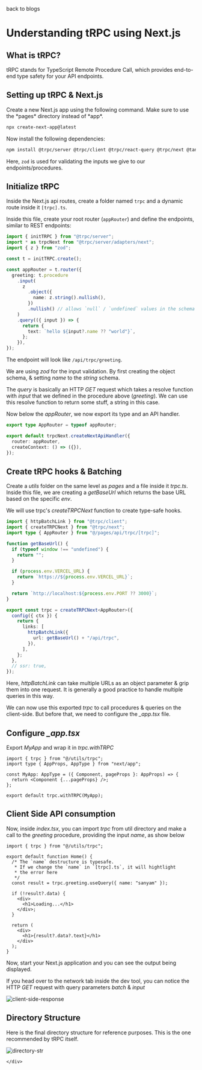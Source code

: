 
<main className="min-h-screen flex items-center justify-center p-4">
  <MaxWidthWrapper
    size="screen-md"
    className="bg-primary-bg border border-[#121212] rounded-sm overflow-hidden max-h-[90vh] flex flex-col"
    showTerminalHeader={true}
  >
    <div className="flex-1 overflow-y-auto sm:px-6 px-0 py-6">

<BackButton href="/blogs">back to blogs</BackButton>

# Understanding tRPC using Next.js

## What is tRPC?

tRPC stands for TypeScript Remote Procedure Call, which provides end-to-end type safety for your API endpoints.

## Setting up tRPC & Next.js

Create a new Next.js app using the following command. Make sure to use the \*pages\* directory instead of \*app\*.

```bash
npx create-next-app@latest
```

Now install the following dependencies:

```bash
npm install @trpc/server @trpc/client @trpc/react-query @trpc/next @tanstack/react-query zod
```

Here, `zod` is used for validating the inputs we give to our endpoints/procedures.

## Initialize tRPC

Inside the Next.js api routes, create a folder named `trpc` and a dynamic route inside it `[trpc].ts`.

Inside this file, create your root router (`appRouter`) and define the endpoints, similar to REST endpoints:

```ts
import { initTRPC } from "@trpc/server";
import * as trpcNext from "@trpc/server/adapters/next";
import { z } from "zod";

const t = initTRPC.create();

const appRouter = t.router({
  greeting: t.procedure
    .input(
      z
        .object({
          name: z.string().nullish(),
        })
        .nullish() // allows `null` / `undefined` values in the schema
    )
    .query(({ input }) => {
      return {
        text: `hello ${input?.name ?? "world"}`,
      };
    }),
});
```

The endpoint will look like `/api/trpc/greeting`.

We are using _zod_ for the input validation. By first creating the object schema, & setting _name_ to the _string_ schema.

The _query_ is basically an HTTP _GET_ request which takes a resolve function with _input_ that we defined in the procedure above (_greeting_). We can use this resolve function to return some stuff, a string in this case.

Now below the _appRouter_, we now export its type and an API handler.

```ts
export type AppRouter = typeof appRouter;

export default trpcNext.createNextApiHandler({
  router: appRouter,
  createContext: () => ({}),
});
```

## Create tRPC hooks & Batching

Create a _utils_ folder on the same level as _pages_ and a file inside it _trpc.ts_. Inside this file, we are creating a _getBaseUrl_ which returns the base URL based on the specific _env_.

We will use trpc's _createTRPCNext_ function to create type-safe hooks.

```ts
import { httpBatchLink } from "@trpc/client";
import { createTRPCNext } from "@trpc/next";
import type { AppRouter } from "@/pages/api/trpc/[trpc]";

function getBaseUrl() {
  if (typeof window !== "undefined") {
    return "";
  }

  if (process.env.VERCEL_URL) {
    return `https://${process.env.VERCEL_URL}`;
  }

  return `http://localhost:${process.env.PORT ?? 3000}`;
}

export const trpc = createTRPCNext<AppRouter>({
  config({ ctx }) {
    return {
      links: [
        httpBatchLink({
          url: getBaseUrl() + "/api/trpc",
        }),
      ],
    };
  },
  // ssr: true,
});
```

Here, _httpBatchLink_ can take multiple URLs as an object parameter & grip them into one request. It is generally a good practice to handle multiple queries in this way.

We can now use this exported _trpc_ to call procedures & queries on the client-side. But before that, we need to configure the _\_app.tsx_ file.

## Configure _\_app.tsx_

Export _MyApp_ and wrap it in _trpc.withTRPC_

```tsx
import { trpc } from "@/utils/trpc";
import type { AppProps, AppType } from "next/app";

const MyApp: AppType = ({ Component, pageProps }: AppProps) => {
  return <Component {...pageProps} />;
};

export default trpc.withTRPC(MyApp);
```

## Client Side API consumption

Now, inside _index.tsx_, you can import _trpc_ from util directory and make a call to the _greeting_ procedure, providing the input _name_, as show below

```tsx
import { trpc } from "@/utils/trpc";

export default function Home() {
  /* The `name` destructure is typesafe.
   * If we change the `name` in `[trpc].ts`, it will hightlight
   * the error here
   */
  const result = trpc.greeting.useQuery({ name: "sanyam" });

  if (!result?.data) {
    <div>
      <h1>Loading...</h1>
    </div>;
  }

  return (
    <div>
      <h1>{result?.data?.text}</h1>
    </div>
  );
}
```

Now, start your Next.js application and you can see the output being displayed.

If you head over to the network tab inside the dev tool, you can notice the HTTP _GET_ request with query parameters _batch_ & _input_

![client-side-response](/blogs/client-side-response.jpg)

## Directory Structure

Here is the final directory structure for reference purposes. This is the one recommended by tRPC itself.

![directory-str](/blogs/directory-str.jpg)

    </div>

  </MaxWidthWrapper>
</main>

